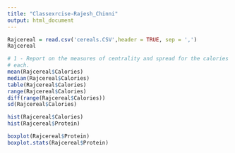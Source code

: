 ```yaml
---
title: "Classexrcise-Rajesh_Chinni"
output: html_document
---
```


```r
Rajcereal = read.csv('cereals.CSV',header = TRUE, sep = ',')
Rajcereal
```

```r
# 1 - Report on the measures of centrality and spread for the calories variable of the data with at least two measures
# each.
mean(Rajcereal$Calories)
median(Rajcereal$Calories)
table(Rajcereal$Calories)
range(Rajcereal$Calories)
diff(range(Rajcereal$Calories))
sd(Rajcereal$Calories)

```

```r
hist(Rajcereal$Calories)
hist(Rajcereal$Protein)
```

```r
boxplot(Rajcereal$Protein)
boxplot.stats(Rajcereal$Protein)

```


